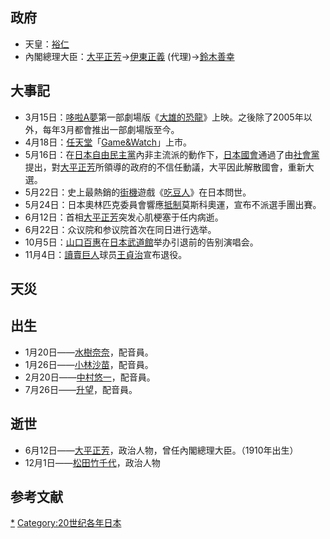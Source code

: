{{NoteTA
|1=zh-cn:吃豆人;zh-hk:食鬼;zh-tw:小精靈;
}}
{{Unreferenced|time=2019-01-31T15:11:19+00:00}}
{{JapanYearTOC|1980}}
{{C20YearInTopic|1980年}}

==政府==
*天皇：[[裕仁|裕仁]]
*內閣總理大臣：[[大平正芳|大平正芳]]→[[伊東正義|伊東正義]] (代理)→[[鈴木善幸|鈴木善幸]] 

== 大事記 ==
*3月15日：[[哆啦A夢|哆啦A夢]]第一部劇場版《[[大雄的恐龍|大雄的恐龍]]》上映。之後除了2005年以外，每年3月都會推出一部劇場版至今。
*4月18日：[[任天堂|任天堂]]「[[Game&Watch|Game&Watch]]」上市。
*5月16日：在[[日本自由民主黨|日本自由民主黨]]內非主流派的動作下，[[日本國會|日本國會]]通過了由[[社會黨|社會黨]]提出，對[[大平正芳|大平正芳]]所領導的政府的不信任動議，大平因此解散國會，重新大選。
*5月22日：史上最熱銷的[[街機|街機]]遊戲《[[吃豆人|吃豆人]]》在日本問世。
*5月24日：日本奧林匹克委員會響應[[聯合抵制1980年夏季奧運會|抵制]]莫斯科奧運，宣布不派選手團出賽。
*6月12日：首相[[大平正芳|大平正芳]]突发心肌梗塞于任内病逝。
*6月22日：众议院和参议院首次在同日进行选举。
*10月5日：[[山口百惠|山口百惠]]在[[日本武道館|日本武道館]]举办引退前的告别演唱会。
*11月4日：[[讀賣巨人|讀賣巨人]]球员[[王貞治|王貞治]]宣布退役。

==天災==


== 出生 ==
*1月20日——[[水樹奈奈|水樹奈奈]]，配音員。
*1月26日——[[小林沙苗|小林沙苗]]，配音員。
*2月20日——[[中村悠一|中村悠一]]，配音員。
*7月26日——[[升望|升望]]，配音員。

== 逝世 ==
*6月12日——[[大平正芳|大平正芳]]，政治人物，曾任內閣總理大臣。（1910年出生）
*12月1日——[[松田竹千代|松田竹千代]]，政治人物

== 参考文献 ==
<div class="references-small">
<references />
</div>

[[Category:1980年日本|*]]
[[Category:20世纪各年日本|Category:20世纪各年日本]]